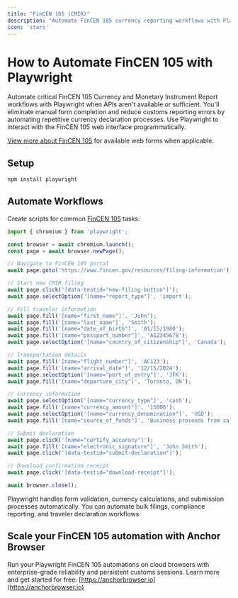 ```yaml
---
title: "FinCEN 105 (CMIR)"
description: "Automate FinCEN 105 currency reporting workflows with Playwright when APIs aren't available."
icon: 'stars'
---
```


# How to Automate FinCEN 105 with Playwright

Automate critical FinCEN 105 Currency and Monetary Instrument Report workflows with Playwright when APIs aren't available or sufficient. You'll eliminate manual form completion and reduce customs reporting errors by automating repetitive currency declaration processes. Use Playwright to interact with the FinCEN 105 web interface programmatically.

[View more about FinCEN 105](https://fincen105.cbp.dhs.gov/) for available web forms when applicable.

## Setup

```bash
npm install playwright
```

## Automate Workflows

Create scripts for common [FinCEN 105](https://www.fincen.gov/system/files/shared/fin105_cmir.pdf) tasks:

```JavaScript
import { chromium } from 'playwright';

const browser = await chromium.launch();
const page = await browser.newPage();

// Navigate to FinCEN 105 portal
await page.goto('https://www.fincen.gov/resources/filing-information');

// Start new CMIR filing
await page.click('[data-testid="new-filing-button"]');
await page.selectOption('[name="report_type"]', 'import');

// Fill traveler information
await page.fill('[name="first_name"]', 'John');
await page.fill('[name="last_name"]', 'Smith');
await page.fill('[name="date_of_birth"]', '01/15/1980');
await page.fill('[name="passport_number"]', 'A12345678');
await page.selectOption('[name="country_of_citizenship"]', 'Canada');

// Transportation details
await page.fill('[name="flight_number"]', 'AC123');
await page.fill('[name="arrival_date"]', '12/15/2024');
await page.selectOption('[name="port_of_entry"]', 'JFK');
await page.fill('[name="departure_city"]', 'Toronto, ON');

// Currency information
await page.selectOption('[name="currency_type"]', 'cash');
await page.fill('[name="currency_amount"]', '15000');
await page.selectOption('[name="currency_denomination"]', 'USD');
await page.fill('[name="source_of_funds"]', 'Business proceeds from sale');

// Submit declaration
await page.click('[name="certify_accuracy"]');
await page.fill('[name="electronic_signature"]', 'John Smith');
await page.click('[data-testid="submit-declaration"]');

// Download confirmation receipt
await page.click('[data-testid="download-receipt"]');

await browser.close();
```

Playwright handles form validation, currency calculations, and submission processes automatically. You can automate bulk filings, compliance reporting, and traveler declaration workflows.

## Scale your FinCEN 105 automation with Anchor Browser

Run your Playwright FinCEN 105 automations on cloud browsers with enterprise-grade reliability and persistent customs sessions. Learn more and get started for free: [https://anchorbrowser.io](https://anchorbrowser.io)

